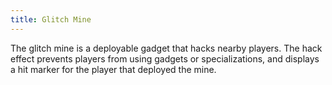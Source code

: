 ```yaml
---
title: Glitch Mine
---
```


The glitch mine is a deployable gadget that hacks nearby players.
The hack effect prevents players from using gadgets or specializations,
and displays a hit marker for the player that deployed the mine.
